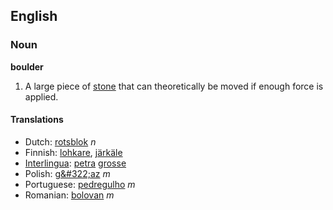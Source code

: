 ==English==
===Noun===
'''boulder'''

#A large piece of [[stone]] that can theoretically be moved if enough force is applied.

====Translations====
*Dutch: [[rotsblok]] ''n''
*Finnish: [[lohkare]], [[järkäle]]
*[[Interlingua]]: [[petra]] [[grosse]]
*Polish: [[g&#322;az]] ''m''
*Portuguese: [[pedregulho]] ''m''
*Romanian: [[bolovan]] ''m''